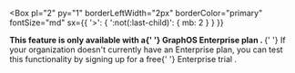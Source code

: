 
<Box
    pl="2"
    py="1"
    borderLeftWidth="2px"
    borderColor="primary"
    fontSize="md"
    sx={{
    '>': {
        ':not(:last-child)': {
        mb: 2
        }
    }
    }}
>

<Flex as="span">
  <chakra.span pl="10px" pr="10px">
    <Center h="100%">
      <EnterpriseIcon />
    </Center>
  </chakra.span>
  <Text pl="1">
    <b>
      This feature is only available with a{' '}
      <Link
        color={'primary'}
        href="https://www.apollographql.com/docs/graphos/enterprise/"
      >
        GraphOS Enterprise plan
      </Link>
      .
    </b>{' '}
    If your organization doesn't currently have an Enterprise plan, you can test
    this functionality by signing up for a free{' '}
    <Link
      color={'primary'}
      href="https://www.apollographql.com/docs/graphos/org/plans/#enterprise-trials"
    >
      Enterprise trial
    </Link>
    .
  </Text>
</Flex>

</Box>
